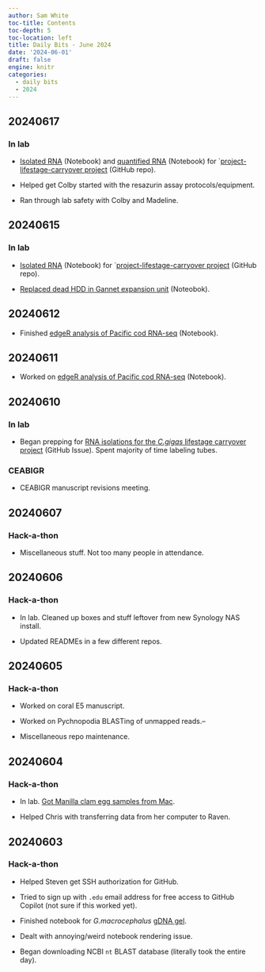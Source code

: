 ```yaml
---
author: Sam White
toc-title: Contents
toc-depth: 5
toc-location: left
title: Daily Bits - June 2024
date: '2024-06-01'
draft: false
engine: knitr
categories: 
  - daily bits
  - 2024
---
```


## 20240617

### In lab

- [Isolated RNA](../2024-06-17-RNA-Isolation---C.gigas-Lifestage-Carryover-Seed-Juvenile-and-Adult/) (Notebook) and [quantified RNA](../2024-06-17-RNA-Quantification---C.gigas-RNA-Lifestage-Carryover-from-20240615-and-20240617/) (Notebook) for `[project-lifestage-carryover project](https://github.com/RobertsLab/project-gigas-carryover/tree/main) (GitHub repo).

- Helped get Colby started with the resazurin assay protocols/equipment.

- Ran through lab safety with Colby and Madeline.

## 20240615

### In lab

- [Isolated RNA](../2024-06-15-RNA-Isolation---C.gigas-Lifestage-Carryover-Seed-Juvenile-Adult/index.qmd) (Notebook) for `[project-lifestage-carryover project](https://github.com/RobertsLab/project-gigas-carryover/tree/main) (GitHub repo).

- [Replaced dead HDD in Gannet expansion unit](../2024-06-15-Computer-Maintenance---Replace-Bad-HDD-on-Gannet/index.qmd) (Noteobok).




## 20240612

- Finished [edgeR analysis of Pacific cod RNA-seq](../2024-06-12-Differential-Gene-Expression---G.macrocephalus-RNA-seq-9C-vs-16C-Using-edgeR/index.qmd) (Notebook).

## 20240611

- Worked on [edgeR analysis of Pacific cod RNA-seq](../2024-06-12-Differential-Gene-Expression---G.macrocephalus-RNA-seq-9C-vs-16C-Using-edgeR/index.qmd) (Notebook).

## 20240610

### In lab

- Began prepping for [RNA isolations for the _C.gigas_ lifestage carryover project](https://github.com/RobertsLab/resources/issues/1891) (GitHub Issue). Spent majority of time labeling tubes.

### CEABIGR

- CEABIGR manuscript revisions meeting.


## 20240607

### Hack-a-thon

- Miscellaneous stuff. Not too many people in attendance.

## 20240606

### Hack-a-thon

- In lab. Cleaned up boxes and stuff leftover from new Synology NAS install.

- Updated READMEs in a few different repos.

## 20240605

### Hack-a-thon

- Worked on coral E5 manuscript.

- Worked on Pychnopodia BLASTing of unmapped reads.--

- Miscellaneous repo maintenance.


## 20240604

### Hack-a-thon

- In lab. [Got Manilla clam egg samples from Mac](../2024-06-04-Samples-Received---Lajonkairia-lajonkairii-Egg-Samples-from-Mackenzie-Gavery/index.qmd).

- Helped Chris with transferring data from her computer to Raven.


## 20240603

### Hack-a-thon

- Helped Steven get SSH authorization for GitHub.

- Tried to sign up with `.edu` email address for free access to GitHub Copilot (not sure if this worked yet).

- Finished notebook for _G.macrocephalus_ [gDNA gel](../2024-05-31-Agarose-Gel---G.macrocephalus-gDNA-from-20240521/index.qmd).

- Dealt with annoying/weird notebook rendering issue.

- Began downloading NCBI `nt` BLAST database (literally took the entire day).